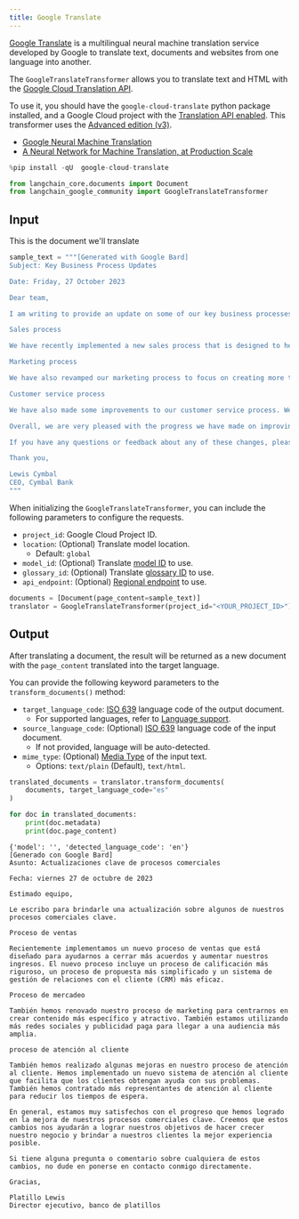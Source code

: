 ```yaml
---
title: Google Translate
---
```


[Google Translate](https://translate.google.com/) is a multilingual neural machine translation service developed by Google to translate text, documents and websites from one language into another.

The `GoogleTranslateTransformer` allows you to translate text and HTML with the [Google Cloud Translation API](https://cloud.google.com/translate).

To use it, you should have the `google-cloud-translate` python package installed, and a Google Cloud project with the [Translation API enabled](https://cloud.google.com/translate/docs/setup). This transformer uses the [Advanced edition (v3)](https://cloud.google.com/translate/docs/intro-to-v3).

- [Google Neural Machine Translation](https://en.wikipedia.org/wiki/Google_Neural_Machine_Translation)
- [A Neural Network for Machine Translation, at Production Scale](https://blog.research.google/2016/09/a-neural-network-for-machine.html)

```python
%pip install -qU  google-cloud-translate
```

```python
from langchain_core.documents import Document
from langchain_google_community import GoogleTranslateTransformer
```

## Input

This is the document we'll translate

```python
sample_text = """[Generated with Google Bard]
Subject: Key Business Process Updates

Date: Friday, 27 October 2023

Dear team,

I am writing to provide an update on some of our key business processes.

Sales process

We have recently implemented a new sales process that is designed to help us close more deals and grow our revenue. The new process includes a more rigorous qualification process, a more streamlined proposal process, and a more effective customer relationship management (CRM) system.

Marketing process

We have also revamped our marketing process to focus on creating more targeted and engaging content. We are also using more social media and paid advertising to reach a wider audience.

Customer service process

We have also made some improvements to our customer service process. We have implemented a new customer support system that makes it easier for customers to get help with their problems. We have also hired more customer support representatives to reduce wait times.

Overall, we are very pleased with the progress we have made on improving our key business processes. We believe that these changes will help us to achieve our goals of growing our business and providing our customers with the best possible experience.

If you have any questions or feedback about any of these changes, please feel free to contact me directly.

Thank you,

Lewis Cymbal
CEO, Cymbal Bank
"""
```

When initializing the `GoogleTranslateTransformer`, you can include the following parameters to configure the requests.

- `project_id`: Google Cloud Project ID.
- `location`: (Optional) Translate model location.
  - Default: `global`
- `model_id`: (Optional) Translate [model ID][models] to use.
- `glossary_id`: (Optional) Translate [glossary ID][glossaries] to use.
- `api_endpoint`: (Optional) [Regional endpoint][endpoints] to use.

[models]: https://cloud.google.com/translate/docs/advanced/translating-text-v3#comparing-models
[glossaries]: https://cloud.google.com/translate/docs/advanced/glossary
[endpoints]: https://cloud.google.com/translate/docs/advanced/endpoints

```python
documents = [Document(page_content=sample_text)]
translator = GoogleTranslateTransformer(project_id="<YOUR_PROJECT_ID>")
```

## Output

After translating a document, the result will be returned as a new document with the `page_content` translated into the target language.

You can provide the following keyword parameters to the `transform_documents()` method:

- `target_language_code`: [ISO 639][iso-639] language code of the output document.
  - For supported languages, refer to [Language support][supported-languages].
- `source_language_code`: (Optional) [ISO 639][iso-639] language code of the input document.
  - If not provided, language will be auto-detected.
- `mime_type`: (Optional) [Media Type][media-type] of the input text.
  - Options: `text/plain` (Default), `text/html`.

[iso-639]: https://en.wikipedia.org/wiki/ISO_639
[supported-languages]: https://cloud.google.com/translate/docs/languages
[media-type]: https://en.wikipedia.org/wiki/Media_type

```python
translated_documents = translator.transform_documents(
    documents, target_language_code="es"
)
```

```python
for doc in translated_documents:
    print(doc.metadata)
    print(doc.page_content)
```

```output
{'model': '', 'detected_language_code': 'en'}
[Generado con Google Bard]
Asunto: Actualizaciones clave de procesos comerciales

Fecha: viernes 27 de octubre de 2023

Estimado equipo,

Le escribo para brindarle una actualización sobre algunos de nuestros procesos comerciales clave.

Proceso de ventas

Recientemente implementamos un nuevo proceso de ventas que está diseñado para ayudarnos a cerrar más acuerdos y aumentar nuestros ingresos. El nuevo proceso incluye un proceso de calificación más riguroso, un proceso de propuesta más simplificado y un sistema de gestión de relaciones con el cliente (CRM) más eficaz.

Proceso de mercadeo

También hemos renovado nuestro proceso de marketing para centrarnos en crear contenido más específico y atractivo. También estamos utilizando más redes sociales y publicidad paga para llegar a una audiencia más amplia.

proceso de atención al cliente

También hemos realizado algunas mejoras en nuestro proceso de atención al cliente. Hemos implementado un nuevo sistema de atención al cliente que facilita que los clientes obtengan ayuda con sus problemas. También hemos contratado más representantes de atención al cliente para reducir los tiempos de espera.

En general, estamos muy satisfechos con el progreso que hemos logrado en la mejora de nuestros procesos comerciales clave. Creemos que estos cambios nos ayudarán a lograr nuestros objetivos de hacer crecer nuestro negocio y brindar a nuestros clientes la mejor experiencia posible.

Si tiene alguna pregunta o comentario sobre cualquiera de estos cambios, no dude en ponerse en contacto conmigo directamente.

Gracias,

Platillo Lewis
Director ejecutivo, banco de platillos
```
